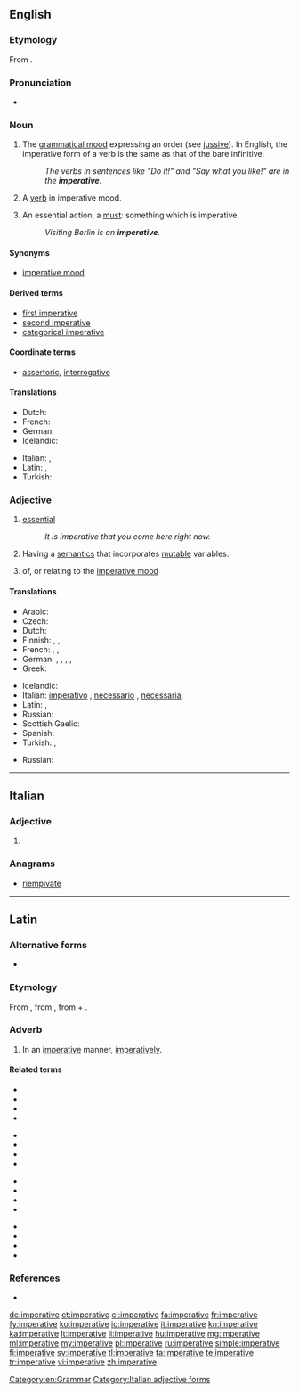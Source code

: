 ==English==

===Etymology===
From {{etyl|la|en}} {{term|imperativus|imperātīvus|lang=la}}.

===Pronunciation===
* {{a|US}} {{IPA|/ɪmˈpɛɹ.ə.tɪv/}}

===Noun===
{{en-noun|s|-}}

# {{uncountable|grammar}} The [[grammatical mood]] expressing an order (see [[jussive]]). In English, the imperative form of a verb is the same as that of the bare infinitive.
#: ''The verbs in sentences like "Do it!" and "Say what you like!" are in the '''imperative'''.''
# {{countable|grammar}} A [[verb]] in imperative mood.
# {{countable}} An essential action, a [[must]]: something which is imperative.
#: ''Visiting Berlin is an '''imperative'''.''

====Synonyms====
* {{qualifier|grammatical mood}} [[imperative mood]]

====Derived terms====
* [[first imperative]] {{qualifier|Latin grammar}}
* [[second imperative]] {{qualifier|Latin grammar}}
* [[categorical imperative]]

====Coordinate terms====
* {{sense|in grammar}} [[assertoric]], [[interrogative]]

====Translations====
{{trans-see|imperative mood}}
{{trans-top|essential action}}
* Dutch: {{t+|nl|must|m}}
* French: {{t+|fr|impératif|m}}
* German: {{t+|de|Muss|n}}
* Icelandic: {{t+|is|nauðsyn|f}}
{{trans-mid}}
* Italian: {{t+|it|imperativo|m}}, {{t+|it|necessario|m}}
* Latin: {{t-|la|necessitas|f}}, {{t+|la|opus|n}}
* Turkish: {{t+|tr|emir}}
{{trans-bottom}}

===Adjective===
{{en-adj}}

# [[essential]]
#: ''It is imperative that you come here right now.''
# {{computing theory}} Having a [[semantics]] that incorporates [[mutable]] variables.
# {{grammar}} of, or relating to the [[imperative mood]]

====Translations====
{{trans-top|essential}}
* Arabic: {{t-|ar|إجباري|tr=igbaariyy}}
* Czech: {{t-|cs|rozkazovací|n}}
* Dutch: {{t+|nl|noodzakelijk}}
* Finnish: {{t-|fi|käskevä}}, {{t+|fi|välttämätön}}, {{t-|fi|imperatiivinen}}
* French: {{t+|fr|impératif}}, {{t+|fr|essentiel}}, {{t+|fr|indispensable}}
* German: {{l|de|essenziell}}, {{l|de|essentiell}}, {{l|de|notwendig}}, {{l|de|unverzichtbar}}, {{l|de|wesentlich}}
* Greek: {{t+|el|επιτακτικός|tr=epitaktikos}}
{{trans-mid}}
* Icelandic: {{t+|is|mikilvægur}}
* Italian: [[imperativo]] {{m}}, [[necessario]] {{m}}, [[necessaria]], {{f}}
* Latin: {{l|la|necessus}}, {{l|la|necessum}}
* Russian: {{t|ru|обязательный|tr=objazátelʹnyj|sc=Cyrl}}
* Scottish Gaelic: {{t-|gd|àithneach}}
* Spanish: {{t+|es|imperativo|m}}
* Turkish: {{t+|tr|mecburi}}, {{t+|tr|zorunlu}}
{{trans-bottom}}

{{trans-top|of, or relating to the imperative mood}}
{{trans-mid}}
* Russian: {{t|ru|повелительный|tr=povelítelʹnyj|sc=Cyrl}}
{{trans-bottom}}

{{trans-top|{{computing}}}}
{{trans-mid}}
{{trans-bottom}}

[[Category:en:Grammar]]

----

==Italian==

===Adjective===
{{head|it|adjective form|g=f|g2=p}}

# {{feminine plural of|imperativo|lang=it}}

===Anagrams===
* [[riempivate#Italian|riempivate]]

[[Category:Italian adjective forms]]

----

==Latin==

===Alternative forms===
* {{l|la|inperative|inperātīvē}}

===Etymology===
From {{term|imperativus|imperātīvus|commanded|lang=la}}, from {{term|impero|imperō|command, order|lang=la}}, from {{term|im-||form of ''[[in#Latin|in]]''|lang=la}} + {{term|paro|parō|prepare, arrange; intend|lang=la}}.

===Adverb===
{{la-adv|imperative|imperātīvē|-}}

# In an [[#English|imperative]] manner, [[imperatively]].

====Related terms====
{{top4}}
* {{l|la|imperabiliter|imperābiliter}}
* {{l|la|imperans|imperāns}}
* {{l|la|imperativus|imperātīvus}}
* {{l|la|imperator|imperātōr}}
{{mid4}}
* {{l|la|imperatorie|imperātōriē}}
* {{l|la|imperatorius|imperātōrius}}
* {{l|la|imperatrix|imperātrīx}}
* {{l|la|imperatum|imperātum}}
{{mid4}}
* {{l|la|imperatus|imperātus}}
* {{l|la|imperiabiliter|imperiābiliter}}
* {{l|la|imperialis|imperiālis}}
* {{l|la|imperiose|imperiōsē}}
{{mid4}}
* {{l|la|imperiosus|imperiōsus}}
* {{l|la|imperito|imperitō}}
* {{l|la|imperium|imperium}}
* {{l|la|impero#Latin|imperō}}
{{bottom}}

===References===
* {{R:L&S}}

[[de:imperative]]
[[et:imperative]]
[[el:imperative]]
[[fa:imperative]]
[[fr:imperative]]
[[fy:imperative]]
[[ko:imperative]]
[[io:imperative]]
[[it:imperative]]
[[kn:imperative]]
[[ka:imperative]]
[[lt:imperative]]
[[li:imperative]]
[[hu:imperative]]
[[mg:imperative]]
[[ml:imperative]]
[[my:imperative]]
[[pl:imperative]]
[[ru:imperative]]
[[simple:imperative]]
[[fi:imperative]]
[[sv:imperative]]
[[tl:imperative]]
[[ta:imperative]]
[[te:imperative]]
[[tr:imperative]]
[[vi:imperative]]
[[zh:imperative]]